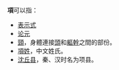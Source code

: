 '''項'''可以指：
*[[表示式|表示式]]
*[[论元|论元]]
*[[頸|頸]]，身體連接[[頭|頭]]和[[軀幹|軀幹]]之間的部份。
*[[項姓|項姓]]，中文姓氏。
*[[沈丘县|沈丘县]]，秦、汉时名为项县。
{{disambig|Cat=一字消歧义}}